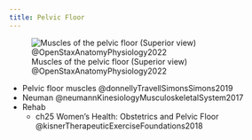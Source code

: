 ```yaml
---
title: Pelvic Floor
---
```




![Muscles of the pelvic floor (Superior view) @OpenStaxAnatomyPhysiology2022](/The Archive/Images/OpenStax Anatomy and Physiology 2e/fig11.19 Muscles of the Pelvic Floor.jpeg){#fig-openstax-fig11.19}


::: {.callout title="Reading list"}

- Pelvic floor muscles @donnellyTravellSimonsSimons2019
- Neuman @neumannKinesiologyMusculoskeletalSystem2017
- Rehab
    - ch25 Women’s Health: Obstetrics  and Pelvic Floor @kisnerTherapeuticExerciseFoundations2018

:::